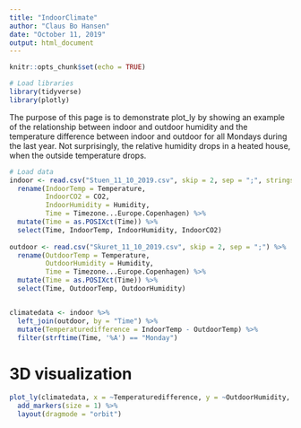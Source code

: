 ```yaml
---
title: "IndoorClimate"
author: "Claus Bo Hansen"
date: "October 11, 2019"
output: html_document
---
```


```r
knitr::opts_chunk$set(echo = TRUE)

# Load libraries
library(tidyverse)
library(plotly)

```

The purpose of this page is to demonstrate plot_ly by showing an example of the relationship between indoor and outdoor humidity and the temperature difference between indoor and outdoor for all Mondays during the last year.
Not surprisingly, the relative humidity drops in a heated house, when the outside temperature drops.


```r

# Load data
indoor <- read.csv("Stuen_11_10_2019.csv", skip = 2, sep = ";", stringsAsFactors = FALSE) %>%
  rename(IndoorTemp = Temperature,
         IndoorCO2 = CO2,
         IndoorHumidity = Humidity,
         Time = Timezone...Europe.Copenhagen) %>%
  mutate(Time = as.POSIXct(Time)) %>%
  select(Time, IndoorTemp, IndoorHumidity, IndoorCO2)
  
outdoor <- read.csv("Skuret_11_10_2019.csv", skip = 2, sep = ";") %>%
  rename(OutdoorTemp = Temperature,
         OutdoorHumidity = Humidity,
         Time = Timezone...Europe.Copenhagen) %>%
  mutate(Time = as.POSIXct(Time)) %>%
  select(Time, OutdoorTemp, OutdoorHumidity)


climatedata <- indoor %>%
  left_join(outdoor, by = "Time") %>%
  mutate(Temperaturedifference = IndoorTemp - OutdoorTemp) %>%
  filter(strftime(Time, '%A') == "Monday")

```

# 3D visualization

```r

plot_ly(climatedata, x = ~Temperaturedifference, y = ~OutdoorHumidity, z = ~IndoorHumidity) %>%
  add_markers(size = 1) %>%
  layout(dragmode = "orbit")

```

